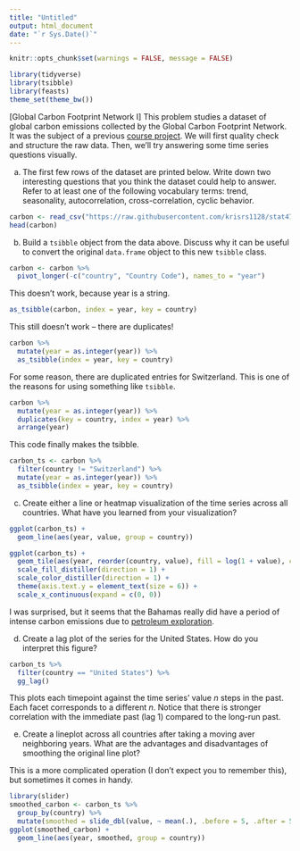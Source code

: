 ---
title: "Untitled"
output: html_document
date: "`r Sys.Date()`"
---

```{r, echo = FALSE}
knitr::opts_chunk$set(warnings = FALSE, message = FALSE)
```

```{r}
library(tidyverse)
library(tsibble)
library(feasts)
theme_set(theme_bw())
```

[Global Carbon Footprint Network I] This problem studies a dataset of global
carbon emissions collected by the Global Carbon Footprint Network. It was the
subject of a previous [course
project](https://observablehq.com/@wang2274/milestone-4-team-4). We will first
quality check and structure the raw data. Then, we'll try answering some time
series questions visually.

a. The first few rows of the dataset are printed below. Write down 
two interesting questions that you think the dataset could help to answer.
Refer to at least one of the following vocabulary terms: trend, seasonality,
autocorrelation, cross-correlation, cyclic behavior.
    
```{r}
carbon <- read_csv("https://raw.githubusercontent.com/krisrs1128/stat479_s22/main/_slides/week6/data/cleaned.csv")
head(carbon)
```
  
b. Build a `tsibble` object from the data above. Discuss why it can be
useful to convert the original `data.frame` object to this new `tsibble`
class.

```{r}
carbon <- carbon %>%
  pivot_longer(-c("country", "Country Code"), names_to = "year")
```

This doesn't work, because year is a string.
```{r, eval = FALSE}
as_tsibble(carbon, index = year, key = country)
```

This still doesn't work -- there are duplicates!
```{r, eval = FALSE}
carbon %>%
  mutate(year = as.integer(year)) %>%
  as_tsibble(index = year, key = country)
```

For some reason, there are duplicated entries for Switzerland. This is one of
the reasons for using something like `tsibble`.
```{r}
carbon %>%
  mutate(year = as.integer(year)) %>%
  duplicates(key = country, index = year) %>%
  arrange(year)
```

This code finally makes the tsibble.
```{r}
carbon_ts <- carbon %>%
  filter(country != "Switzerland") %>%
  mutate(year = as.integer(year)) %>%
  as_tsibble(index = year, key = country)
```

c. Create either a line or heatmap visualization of the time series across all
countries. What have you learned from your visualization?

```{r}
ggplot(carbon_ts) +
  geom_line(aes(year, value, group = country))
```

```{r, fig.height = 12, fig.width = 6}
ggplot(carbon_ts) +
  geom_tile(aes(year, reorder(country, value), fill = log(1 + value), col = log(1 + value))) +
  scale_fill_distiller(direction = 1) +
  scale_color_distiller(direction = 1) +
  theme(axis.text.y = element_text(size = 6)) +
  scale_x_continuous(expand = c(0, 0))
```

I was surprised, but it seems that the Bahamas really did have a period of
intense carbon emissions due to [petroleum exploration](https://doi.org/10.1017/S0010417517000184).

d. Create a lag plot of the series for the United States. How do you
interpret this figure?

```{r}
carbon_ts %>%
  filter(country == "United States") %>%
  gg_lag()
```

This plots each timepoint against the time series' value $n$ steps in the past.
Each facet corresponds to a different $n$. Notice that there is stronger
correlation with the immediate past (lag 1) compared to the long-run past.

e. Create a lineplot across all countries after taking a moving aver
neighboring years. What are the advantages and disadvantages of smoothing
the original line plot?

This is a more complicated operation (I don't expect you to remember this), but
sometimes it comes in handy.

```{r}
library(slider)
smoothed_carbon <- carbon_ts %>%
  group_by(country) %>%
  mutate(smoothed = slide_dbl(value, ~ mean(.), .before = 5, .after = 5))
ggplot(smoothed_carbon) +
  geom_line(aes(year, smoothed, group = country))
```